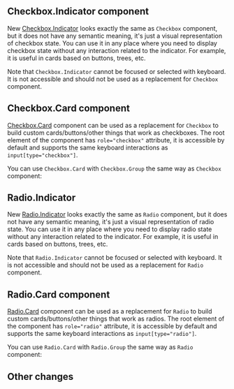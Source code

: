 

## Checkbox.Indicator component

New [Checkbox.Indicator](/core/checkbox/#checkboxindicator) looks exactly the same as `Checkbox` component, but it does not
have any semantic meaning, it's just a visual representation of checkbox state. You
can use it in any place where you need to display checkbox state without any interaction
related to the indicator. For example, it is useful in cards based on buttons, trees, etc.

Note that `Checkbox.Indicator` cannot be focused or selected with keyboard. It is not
accessible and should not be used as a replacement for `Checkbox` component.

<Demo data={CheckboxDemos.indicator} />

## Checkbox.Card component

[Checkbox.Card](/core/checkbox/#checkboxcard-component) component can be used as a replacement for `Checkbox` to build custom
cards/buttons/other things that work as checkboxes. The root element of the component
has `role="checkbox"` attribute, it is accessible by default and supports the same
keyboard interactions as `input[type="checkbox"]`.

<Demo data={CheckboxDemos.card} />

You can use `Checkbox.Card` with `Checkbox.Group` the same way as `Checkbox` component:

<Demo data={CheckboxDemos.cardGroup} />

## Radio.Indicator

New [Radio.Indicator](/core/radio/#radioindicator) looks exactly the same as `Radio` component, but it does not
have any semantic meaning, it's just a visual representation of radio state. You
can use it in any place where you need to display radio state without any interaction
related to the indicator. For example, it is useful in cards based on buttons, trees, etc.

Note that `Radio.Indicator` cannot be focused or selected with keyboard. It is not
accessible and should not be used as a replacement for `Radio` component.

<Demo data={RadioDemos.indicator} />

## Radio.Card component

[Radio.Card](/core/radio/#radiocard-component) component can be used as a replacement for `Radio` to build custom
cards/buttons/other things that work as radios. The root element of the component
has `role="radio"` attribute, it is accessible by default and supports the same
keyboard interactions as `input[type="radio"]`.

<Demo data={RadioDemos.card} />

You can use `Radio.Card` with `Radio.Group` the same way as `Radio` component:

<Demo data={RadioDemos.cardGroup} />

## Other changes
